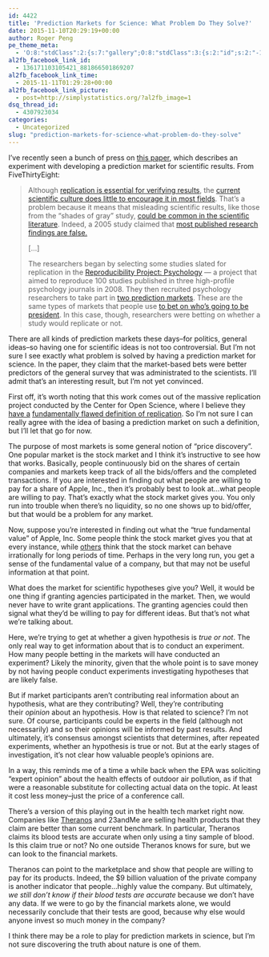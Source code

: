 ```yaml
---
id: 4422
title: 'Prediction Markets for Science: What Problem Do They Solve?'
date: 2015-11-10T20:29:19+00:00
author: Roger Peng
pe_theme_meta:
  - 'O:8:"stdClass":2:{s:7:"gallery";O:8:"stdClass":3:{s:2:"id";s:2:"-1";s:5:"width";s:0:"";s:6:"height";s:0:"";}s:5:"video";O:8:"stdClass":1:{s:2:"id";s:2:"-1";}}'
al2fb_facebook_link_id:
  - 136171103105421_881866501869207
al2fb_facebook_link_time:
  - 2015-11-11T01:29:28+00:00
al2fb_facebook_link_picture:
  - post=http://simplystatistics.org/?al2fb_image=1
dsq_thread_id:
  - 4307923034
categories:
  - Uncategorized
slug: "prediction-markets-for-science-what-problem-do-they-solve"
---
```

I've recently seen a bunch of press on [this paper](http://www.pnas.org/content/early/2015/11/04/1516179112.abstract), which describes an experiment with developing a prediction market for scientific results. From FiveThirtyEight:

> Although [replication is essential for verifying results](http://fivethirtyeight.com/datalab/psychology-is-starting-to-deal-with-its-replication-problem/), the [current scientific culture does little to encourage it in most fields](http://fivethirtyeight.com/features/science-isnt-broken/). That’s a problem because it means that misleading scientific results, like those from the “shades of gray” study, [could be common in the scientific literature](http://pss.sagepub.com/content/22/11/1359.short?rss=1&ssource=mfr). Indeed, a 2005 study claimed that [most published research findings are false.](http://journals.plos.org/plosmedicine/article?id=10.1371/journal.pmed.0020124)
> 
> [...]
> 
> The researchers began by selecting some studies slated for replication in the [Reproducibility Project: Psychology](https://osf.io/ezcuj/wiki/home/) — a project that aimed to reproduce 100 studies published in three high-profile psychology journals in 2008. They then recruited psychology researchers to take part in [two prediction markets](https://osf.io/yjmht/). These are the same types of markets that people use [to bet on who’s going to be president](http://www.nytimes.com/2015/10/24/upshot/betting-markets-call-marco-rubio-front-runner-in-gop.html?_r=0). In this case, though, researchers were betting on whether a study would replicate or not.

There are all kinds of prediction markets these days--for politics, general ideas--so having one for scientific ideas is not too controversial. But I'm not sure I see exactly what problem is solved by having a prediction market for science. In the paper, they claim that the market-based bets were better predictors of the general survey that was administrated to the scientists. I'll admit that's an interesting result, but I'm not yet convinced.

First off, it's worth noting that this work comes out of the massive replication project conducted by the Center for Open Science, where I believe they [have a](http://simplystatistics.org/2015/10/01/a-glass-half-full-interpretation-of-the-replicability-of-psychological-science/) [fundamentally flawed definition of replication](http://simplystatistics.org/2015/10/20/we-need-a-statistically-rigorous-and-scientifically-meaningful-definition-of-replication/). So I'm not sure I can really agree with the idea of basing a prediction market on such a definition, but I'll let that go for now.

The purpose of most markets is some general notion of "price discovery". One popular market is the stock market and I think it's instructive to see how that works. Basically, people continuously bid on the shares of certain companies and markets keep track of all the bids/offers and the completed transactions. If you are interested in finding out what people are willing to pay for a share of Apple, Inc., then it's probably best to look at...what people are willing to pay. That's exactly what the stock market gives you. You only run into trouble when there's no liquidity, so no one shows up to bid/offer, but that would be a problem for any market.

Now, suppose you're interested in finding out what the "true fundamental value" of Apple, Inc. Some people think the stock market gives you that at every instance, while [others](http://www.econ.yale.edu/~shiller/) think that the stock market can behave irrationally for long periods of time. Perhaps in the very long run, you get a sense of the fundamental value of a company, but that may not be useful information at that point.

What does the market for scientific hypotheses give you? Well, it would be one thing if granting agencies participated in the market. Then, we would never have to write grant applications. The granting agencies could then signal what they'd be willing to pay for different ideas. But that's not what we're talking about.

Here, we're trying to get at whether a given hypothesis is _true or not_. The only real way to get information about that is to conduct an experiment. How many people betting in the markets will have conducted an experiment? Likely the minority, given that the whole point is to save money by not having people conduct experiments investigating hypotheses that are likely false.

But if market participants aren't contributing real information about an hypothesis, what are they contributing? Well, they're contributing their _opinion_ about an hypothesis. How is that related to science? I'm not sure. Of course, participants could be experts in the field (although not necessarily) and so their opinions will be informed by past results. And ultimately, it's consensus amongst scientists that determines, after repeated experiments, whether an hypothesis is true or not. But at the early stages of investigation, it's not clear how valuable people's opinions are.

In a way, this reminds me of a time a while back when the EPA was soliciting "expert opinion" about the health effects of outdoor air pollution, as if that were a reasonable substitute for collecting actual data on the topic. At least it cost less money--just the price of a conference call.

There's a version of this playing out in the health tech market right now. Companies like [Theranos](http://simplystatistics.org/2015/10/28/discussion-of-the-theranos-controversy-with-elizabeth-matsui/) and 23andMe are selling health products that they claim are better than some current benchmark. In particular, Theranos claims its blood tests are accurate when only using a tiny sample of blood. Is this claim true or not? No one outside Theranos knows for sure, but we can look to the financial markets.

Theranos can point to the marketplace and show that people are willing to pay for its products. Indeed, the $9 billion valuation of the private company is another indicator that people...highly value the company. But ultimately, _we still don't know if their blood tests are accurate_ because we don't have any data. If we were to go by the financial markets alone, we would necessarily conclude that their tests are good, because why else would anyone invest so much money in the company?

I think there may be a role to play for prediction markets in science, but I'm not sure discovering the truth about nature is one of them.
